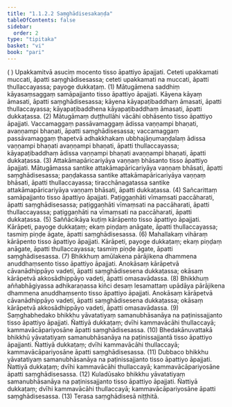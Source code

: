 ```yaml
---
title: "1.1.2.2 Saṃghādisesakaṇḍa"
tableOfContents: false
sidebar:
  order: 2
type: "tipitaka"
basket: "vi"
book: "pari"
---
```



<DynamicBreadcrumb />

<Division number="161" book="pari" bookNo="5" page="56">

<Paragraph number="338" book="pari">
( ) Upakkamitvā asuciṃ mocento tisso āpattiyo āpajjati. Ceteti upakkamati muccati, āpatti saṃghādisesassa; ceteti upakkamati na muccati, āpatti thullaccayassa; payoge dukkaṭaṃ. (1)
</Paragraph>

<Paragraph number="339" book="pari">
Mātugāmena saddhiṃ kāyasaṃsaggaṃ samāpajjanto tisso āpattiyo āpajjati. Kāyena kāyaṃ āmasati, āpatti saṃghādisesassa; kāyena kāyapaṭibaddhaṃ āmasati, āpatti thullaccayassa; kāyapaṭibaddhena kāyapaṭibaddhaṃ āmasati, āpatti dukkaṭassa. (2)
</Paragraph>

<Paragraph number="340" book="pari">
Mātugāmaṃ duṭṭhullāhi vācāhi obhāsento tisso āpattiyo āpajjati. Vaccamaggaṃ passāvamaggaṃ ādissa vaṇṇampi bhaṇati, avaṇṇampi bhaṇati, āpatti saṃghādisesassa; vaccamaggaṃ passāvamaggaṃ ṭhapetvā adhakkhakaṃ ubbhajāṇumaṇḍalaṃ ādissa vaṇṇampi bhaṇati avaṇṇampi bhaṇati, āpatti thullaccayassa; kāyapaṭibaddhaṃ ādissa vaṇṇampi bhaṇati avaṇṇampi bhaṇati, āpatti dukkaṭassa. (3)
</Paragraph>

<Paragraph number="341" book="pari">
Attakāmapāricariyāya vaṇṇaṃ bhāsanto tisso āpattiyo āpajjati. Mātugāmassa santike attakāmapāricariyāya vaṇṇaṃ bhāsati, āpatti saṃghādisesassa; paṇḍakassa santike attakāmapāricariyāya vaṇṇaṃ bhāsati, āpatti thullaccayassa; tiracchānagatassa santike attakāmapāricariyāya vaṇṇaṃ bhāsati, āpatti dukkaṭassa. (4)
</Paragraph>

<Paragraph number="342" book="pari">
Sañcarittaṃ samāpajjanto tisso āpattiyo āpajjati. Paṭiggaṇhāti vīmaṃsati paccāharati, āpatti saṃghādisesassa; paṭiggaṇhāti vīmaṃsati na paccāharati, āpatti thullaccayassa; paṭiggaṇhāti na vīmaṃsati na paccāharati, āpatti dukkaṭassa. (5)
</Paragraph>

<Paragraph number="343" book="pari">
Saññācikāya kuṭiṃ kārāpento tisso āpattiyo āpajjati. Kārāpeti, payoge dukkaṭaṃ; ekaṃ piṇḍaṃ anāgate, āpatti thullaccayassa; tasmiṃ piṇḍe āgate, āpatti saṃghādisesassa. (6)
</Paragraph>

<Paragraph number="344" book="pari">
Mahallakaṃ vihāraṃ kārāpento tisso āpattiyo āpajjati. Kārāpeti, payoge dukkaṭaṃ; ekaṃ piṇḍaṃ anāgate, āpatti thullaccayassa; tasmiṃ piṇḍe āgate, āpatti saṃghādisesassa. (7)
</Paragraph>

<Paragraph number="345" book="pari">
Bhikkhuṃ amūlakena pārājikena dhammena anuddhaṃsento tisso āpattiyo āpajjati. Anokāsaṃ kārāpetvā cāvanādhippāyo vadeti, āpatti saṃghādisesena dukkaṭassa; okāsaṃ kārāpetvā akkosādhippāyo vadeti, āpatti omasavādassa. (8)
</Paragraph>

<Paragraph number="346" book="pari">
Bhikkhuṃ aññabhāgiyassa adhikaraṇassa kiñci desaṃ lesamattaṃ upādāya pārājikena dhammena anuddhaṃsento tisso āpattiyo āpajjati. Anokāsaṃ kārāpetvā cāvanādhippāyo vadeti, āpatti saṃghādisesena dukkaṭassa; okāsaṃ kārāpetvā akkosādhippāyo vadeti, āpatti omasavādassa. (9)
</Paragraph>

<Paragraph number="347" book="pari">
Saṃghabhedako bhikkhu yāvatatiyaṃ samanubhāsanāya na paṭinissajjanto tisso āpattiyo āpajjati. Ñattiyā dukkaṭaṃ; dvīhi kammavācāhi thullaccayā; kammavācāpariyosāne āpatti saṃghādisesassa. (10)
</Paragraph>

<Paragraph number="348" book="pari">
Bhedakānuvattakā bhikkhū yāvatatiyaṃ samanubhāsanāya na paṭinissajjantā tisso āpattiyo āpajjanti. Ñattiyā dukkaṭaṃ; dvīhi kammavācāhi thullaccayā; kammavācāpariyosāne āpatti saṃghādisesassa. (11)
</Paragraph>

<Paragraph number="349" book="pari">
Dubbaco bhikkhu yāvatatiyaṃ samanubhāsanāya na paṭinissajjanto tisso āpattiyo āpajjati. Ñattiyā dukkaṭaṃ; dvīhi kammavācāhi thullaccayā; kammavācāpariyosāne āpatti saṃghādisesassa. (12)
</Paragraph>

<Paragraph number="350" book="pari">
Kuladūsako bhikkhu yāvatatiyaṃ samanubhāsanāya na paṭinissajjanto tisso āpattiyo āpajjati. Ñattiyā dukkaṭaṃ; dvīhi kammavācāhi thullaccayā; kammavācāpariyosāne āpatti saṃghādisesassa. (13)

</Paragraph>
</Division>

<Paragraph number="351" type="center" book="pari">
Terasa saṃghādisesā niṭṭhitā.
</Paragraph>